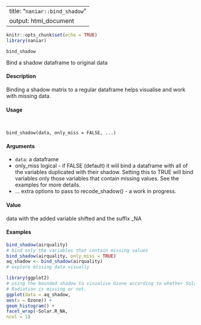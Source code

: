 
---
title: "``naniar::bind_shadow``"
output: html_document
---

```r
knitr::opts_chunk$set(echo = TRUE)
library(naniar)
```

``bind_shadow`` 

Bind a shadow dataframe to original data

####  Description 

Binding a shadow matrix to a regular dataframe helps visualise and work with missing data.

####  Usage 
<pre><code>

bind_shadow(data, only_miss = FALSE, ...)
</code></pre>
#### Arguments 

* ``data``:  a dataframe
* only_miss logical - if FALSE (default) it will bind a dataframe with all of the variables duplicated with their shadow. Setting this to TRUE will bind variables only
those variables that contain missing values. See the examples for more details.
* ... extra options to pass to recode_shadow() - a work in progress.

#### Value 

data with the added variable shifted and the suffix _NA


#### Examples 
```r

bind_shadow(airquality)
# bind only the variables that contain missing values
bind_shadow(airquality, only_miss = TRUE)
aq_shadow <- bind_shadow(airquality)
# explore missing data visually
```
```r
library(ggplot2)
# using the bounded shadow to visualise Ozone according to whether Solar
# Radiation is missing or not.
ggplot(data = aq_shadow,
aes(x = Ozone)) +
geom_histogram() +
facet_wrap(~Solar.R_NA,
ncol = 1)
```

